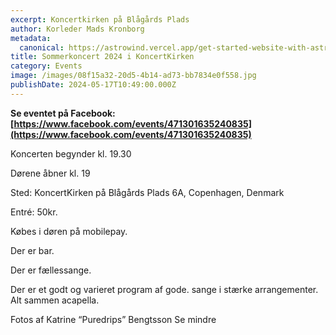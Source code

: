 ```yaml
---
excerpt: Koncertkirken på Blågårds Plads
author: Korleder Mads Kronborg
metadata:
  canonical: https://astrowind.vercel.app/get-started-website-with-astro-tailwind-css
title: Sommerkoncert 2024 i KoncertKirken
category: Events
image: /images/08f15a32-20d5-4b14-ad73-bb7834e0f558.jpg
publishDate: 2024-05-17T10:49:00.000Z
---
```


**Se eventet på Facebook: [https://www.facebook.com/events/471301635240835](https://www.facebook.com/events/471301635240835)**

Koncerten begynder kl. 19.30

Dørene åbner kl. 19

Sted: KoncertKirken på Blågårds Plads 6A, Copenhagen, Denmark

Entré: 50kr.

Købes i døren på mobilepay.

Der er bar.

Der er fællessange.

Der er et godt og varieret program af gode. sange i stærke arrangementer. Alt sammen acapella.

Fotos af Katrine “Puredrips” Bengtsson Se mindre

